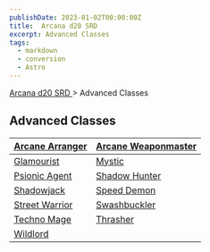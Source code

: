 ```yaml
---
publishDate: 2023-01-02T00:00:00Z
title:  Arcana d20 SRD 
excerpt: Advanced Classes
tags:
  - markdown
  - conversion
  - Astro
---
```


[ Arcana d20 SRD ](/#arcanaD20) > Advanced Classes

##  Advanced Classes

| [ Arcane Arranger ](arcana-d20-srd-advanced-classes-arcane-arranger) | [ Arcane Weaponmaster ](arcana-d20-srd-advanced-classes-arcane-weaponmaster) |
|---|---|
| [ Glamourist ](arcana-d20-srd-advanced-classes-glamourist) | [ Mystic ](arcana-d20-srd-advanced-classes-mystic) |
| [ Psionic Agent ](arcana-d20-srd-advanced-classes-psionic-agent) | [ Shadow Hunter ](arcana-d20-srd-advanced-classes-shadow-hunter) |
| [ Shadowjack ](arcana-d20-srd-advanced-classes-shadowjack) | [ Speed Demon ](arcana-d20-srd-advanced-classes-speed-demon) |
| [ Street Warrior ](arcana-d20-srd-advanced-classes-street-warrior) | [ Swashbuckler ](arcana-d20-srd-advanced-classes-swashbuckler) |
| [ Techno Mage ](arcana-d20-srd-advanced-classes-techno-mage) | [ Thrasher ](arcana-d20-srd-advanced-classes-thrasher) |
| [ Wildlord ](arcana-d20-srd-advanced-classes-wildlord) |
